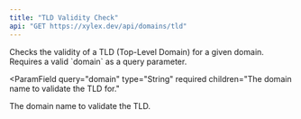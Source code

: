 ```yaml
---
title: "TLD Validity Check"
api: "GET https://xylex.dev/api/domains/tld"
---
```


<Card title="Endpoint Description" icon="info" horizontal>
  Checks the validity of a TLD (Top-Level Domain) for a given domain. Requires a valid `domain` as a query parameter.
</Card>

<ParamField
  query="domain"
  type="String"
  required
  children="The domain name to validate the TLD for."
>
  The domain name to validate the TLD.
</ParamField>
